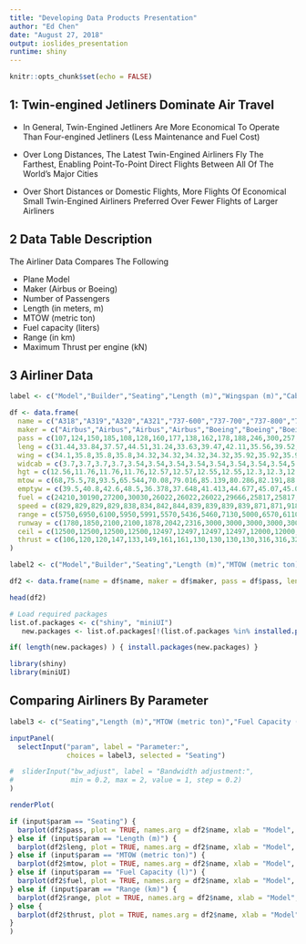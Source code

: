 ---
title: "Developing Data Products Presentation"
author: "Ed Chen"
date: "August 27, 2018"
output: ioslides_presentation
runtime: shiny
---

```{r setup, include=FALSE}
knitr::opts_chunk$set(echo = FALSE)
```

## 1: Twin-engined Jetliners Dominate Air Travel

- In General, Twin-Engined Jetliners Are More Economical To Operate
  Than Four-engined Jetliners (Less Maintenance and Fuel Cost)

- Over Long Distances, The Latest Twin-Engined Airliners Fly The Farthest,
  Enabling Point-To-Point Direct Flights Between All Of The World's Major Cities

- Over Short Distances or Domestic Flights, More Flights Of Economical
  Small Twin-Engined Airliners Preferred Over Fewer Flights of Larger Airliners


## 2 Data Table Description

The Airliner Data Compares The Following

- Plane Model
- Maker (Airbus or Boeing)
- Number of Passengers
- Length (in meters, m)
- MTOW (metric ton)
- Fuel capacity (liters)
- Range (in km)
- Maximum Thrust per engine (kN)


## 3 Airliner Data

```{r, echo=FALSE}
label <- c("Model","Builder","Seating","Length (m)","Wingspan (m)","Cabin Width (m)","Tail Height (m)","MTOW (metric ton)","OEW (metric ton)","Fuel Capacity (l)","Cruising Speed (km/h)","Range (km)","Takeoff run (m)","Service ceiling (m)","Maximum Thrust Per Engine (kN)")

df <- data.frame(
  name = c("A318","A319","A320","A321","737-600","737-700","737-800","737-900ER","737 MAX 7","737 MAX 8","737 MAX 9","737 MAX 10","A330-200","A330-300","A330-800neo","A330-900neo","777-200","777-200ER","777-200LR","777-300","777-300ER","787-8","787-9","787-10","A350-900","A350-1000","A380-800","747-400","747-400ER"),
  maker = c("Airbus","Airbus","Airbus","Airbus","Boeing","Boeing","Boeing","Boeing","Boeing","Boeing","Boeing","Boeing","Boeing","Airbus","Airbus","Airbus","Boeing","Boeing","Boeing","Boeing","Boeing","Boeing","Boeing","Boeing","Airbus","Airbus","Airbus","Boeing","Boeing"),
  pass = c(107,124,150,185,108,128,160,177,138,162,178,188,246,300,257,287,305,301,301,368,365,242,290,330,315,369,575,416,416),
  leng = c(31.44,33.84,37.57,44.51,31.24,33.63,39.47,42.11,35.56,39.52,42.16,43.8,58.82,63.67,58.82,63.66,63.73,63.73,63.73,73.86,73.86,56.72,62.81,68.28,66.8,73.78,72.72,70.66,70.66),
  wing = c(34.1,35.8,35.8,35.8,34.32,34.32,34.32,34.32,35.92,35.92,35.92,35.92,60.3,60.3,64,64,60.93,63.73,64.8,60.93,64.8,60.12,60.12,60.12,64.75,64.75,79.75,64.44,64.44),
  widcab = c(3.7,3.7,3.7,3.7,3.54,3.54,3.54,3.54,3.54,3.54,3.54,3.54,5.18,5.18,5.26,5.26,5.86,5.86,5.86,5.86,5.86,5.49,5.49,5.49,5.61,5.61,7.14,6.08,6.08),
  hgt = c(12.56,11.76,11.76,11.76,12.57,12.57,12.55,12.55,12.3,12.3,12.3,12.3,17.39,16.79,17.39,16.79,18.5,18.5,18.6,18.5,18.5,16.92,17.02,17.02,17.05,17.05,24.09,19.4,19.4),
  mtow = c(68,75.5,78,93.5,65.544,70.08,79.016,85.139,80.286,82.191,88.314,88.314,242,242,251,251,247.2,297.55,347.452,299.37,351.533,227.93,254.011,254.011,280,316,575,396.89,412.775),
  emptyw = c(39.5,40.8,42.6,48.5,36.378,37.648,41.413,44.677,45.07,45.07,45.07,45.07,120.6,129.4,132,137,135.85,138.1,145.15,160.53,167.829,119.95,128.85,135.5,142.4,158.8,277,183.52,187.01),
  fuel = c(24210,30190,27200,30030,26022,26022,26022,29666,25817,25817,25817,25817,139090,139090,139090,139090,117340,171171,181283,171171,181283,126206,126372,126372,140795,158791,309735,216840,241140),
  speed = c(829,829,829,829,838,834,842,844,839,839,839,839,871,871,918,918,892,892,892,892,892,903,903,903,950,950,903,933,933),
  range = c(5750,6950,6100,5950,5991,5570,5436,5460,7130,5000,6570,6110,13450,11750,15094,13334,9700,13080,15843,11165,13649,13620,14140,11910,15000,15600,14800,13490,14045),
  runway = c(1780,1850,2100,2100,1878,2042,2316,3000,3000,3000,3000,3000,2770,2770,2770,2770,2440,3380,2800,3230,3050,2600,2800,2800,2600,2600,3000,2955,3260),
  ceil = c(12500,12500,12500,12500,12497,12497,12497,12497,12000,12000,12000,12000,12500,12500,12500,12500,13100,13100,13100,13100,13100,13100,13100,13100,13100,13100,13100,NA,NA),
  thrust = c(106,120,120,147,133,149,161,161,130,130,130,130,316,316,324,324,343,417,513,440,513,280,320,340,374.5,431.5,356.81,282,282)
)

label2 <- c("Model","Builder","Seating","Length (m)","MTOW (metric ton)","Fuel Capacity (l)","Range (km)","Maximum Thrust Per Engine (kN)")

df2 <- data.frame(name = df$name, maker = df$maker, pass = df$pass, leng = df$leng, mtow = df$mtow, fuel = df$fuel, range = df$range, thrust = df$thrust)

head(df2)
```

```{r, echo=FALSE}
# Load required packages
list.of.packages <- c("shiny", "miniUI")
   new.packages <- list.of.packages[!(list.of.packages %in% installed.packages()[,"Package"])]

if( length(new.packages) ) { install.packages(new.packages) }

library(shiny)
library(miniUI)

```


## Comparing Airliners By Parameter

```{r, echo=FALSE}
label3 <- c("Seating","Length (m)","MTOW (metric ton)","Fuel Capacity (l)","Range (km)","Maximum Thrust Per Engine (kN)")

inputPanel(
  selectInput("param", label = "Parameter:",
              choices = label3, selected = "Seating")

#  sliderInput("bw_adjust", label = "Bandwidth adjustment:",
#              min = 0.2, max = 2, value = 1, step = 0.2)
)

renderPlot(

if (input$param == "Seating") {  
  barplot(df2$pass, plot = TRUE, names.arg = df2$name, xlab = "Model", ylab = input$param, main = input$param, cex.names = 0.5)
} else if (input$param == "Length (m)") {
  barplot(df2$leng, plot = TRUE, names.arg = df2$name, xlab = "Model", ylab = input$param, main = input$param, cex.names = 0.5)
} else if (input$param == "MTOW (metric ton)") {
  barplot(df2$mtow, plot = TRUE, names.arg = df2$name, xlab = "Model", ylab = input$param, main = input$param, cex.names = 0.5)
} else if (input$param == "Fuel Capacity (l)") {
  barplot(df2$fuel, plot = TRUE, names.arg = df2$name, xlab = "Model", ylab = input$param, main = input$param, cex.names = 0.5)
} else if (input$param == "Range (km)") {
  barplot(df2$range, plot = TRUE, names.arg = df2$name, xlab = "Model", ylab = input$param, main = input$param, cex.names = 0.5)
} else {
  barplot(df2$thrust, plot = TRUE, names.arg = df2$name, xlab = "Model", ylab = input$param, main = input$param, cex.names = 0.5)
}
)

```
